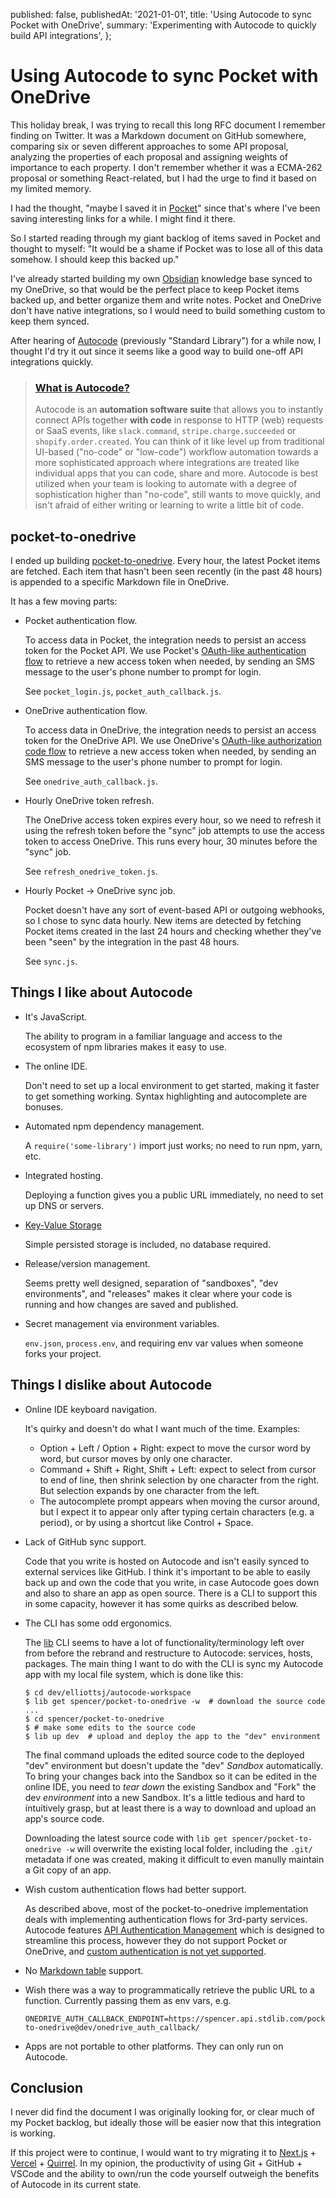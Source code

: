   published: false,
  publishedAt: '2021-01-01',
  title: 'Using Autocode to sync Pocket with OneDrive',
  summary: 'Experimenting with Autocode to quickly build API integrations',
};

# Using Autocode to sync Pocket with OneDrive

This holiday break, I was trying to recall this long RFC document I remember finding on Twitter. It was a Markdown document on GitHub somewhere, comparing six or seven different approaches to some API proposal, analyzing the properties of each proposal and assigning weights of importance to each property. I don't remember whether it was a ECMA-262 proposal or something React-related, but I had the urge to find it based on my limited memory.

I had the thought, "maybe I saved it in [Pocket](https://app.getpocket.com/)" since that's where I've been saving interesting links for a while. I might find it there.

So I started reading through my giant backlog of items saved in Pocket and thought to myself: "It would be a shame if Pocket was to lose all of this data somehow. I should keep this backed up."

I've already started building my own [Obsidian](https://obsidian.md/) knowledge base synced to my OneDrive, so that would be the perfect place to keep Pocket items backed up, and better organize them and write notes. Pocket and OneDrive don't have native integrations, so I would need to build something custom to keep them synced.

After hearing of [Autocode](https://autocode.com/) (previously "Standard Library") for a while now, I thought I'd try it out since it seems like a good way to build one-off API integrations quickly.

> ### [What is Autocode?](https://docs.autocode.com/introduction-to-autocode/what-is-autocode/)
>
> Autocode is an **automation software suite** that allows you to instantly connect APIs together **with code** in response to HTTP (web) requests or SaaS events, like `slack.command`, `stripe.charge.succeeded` or `shopify.order.created`. You can think of it like level up from traditional UI-based ("no-code" or "low-code") workflow automation towards a more sophisticated approach where integrations are treated like individual apps that you can code, share and more. Autocode is best utilized when your team is looking to automate with a degree of sophistication higher than "no-code", still wants to move quickly, and isn't afraid of either writing or learning to write a little bit of code.

## pocket-to-onedrive

I ended up building [pocket-to-onedrive](https://github.com/elliottsj/autocode-pocket-to-onedrive). Every hour, the latest Pocket items are fetched. Each item that hasn't been seen recently (in the past 48 hours) is appended to a specific Markdown file in OneDrive.

It has a few moving parts:

- Pocket authentication flow.

  To access data in Pocket, the integration needs to persist an access token for the Pocket API. We use Pocket's [OAuth-like authentication flow](https://getpocket.com/developer/docs/authentication) to retrieve a new access token when needed, by sending an SMS message to the user's phone number to prompt for login.

  See `pocket_login.js`, `pocket_auth_callback.js`.

- OneDrive authentication flow.

  To access data in OneDrive, the integration needs to persist an access token for the OneDrive API. We use OneDrive's [OAuth-like authorization code flow](https://docs.microsoft.com/en-us/onedrive/developer/rest-api/getting-started/graph-oauth?view=odsp-graph-online) to retrieve a new access token when needed, by sending an SMS message to the user's phone number to prompt for login.

  See `onedrive_auth_callback.js`.

- Hourly OneDrive token refresh.

  The OneDrive access token expires every hour, so we need to refresh it using the refresh token before the "sync" job attempts to use the access token to access OneDrive. This runs every hour, 30 minutes before the "sync" job.

  See `refresh_onedrive_token.js`.

- Hourly Pocket -> OneDrive sync job.

  Pocket doesn't have any sort of event-based API or outgoing webhooks, so I chose to sync data hourly. New items are detected by fetching Pocket items created in the last 24 hours and checking whether they've been "seen" by the integration in the past 48 hours.

  See `sync.js`.

## Things I like about Autocode

- It's JavaScript.

  The ability to program in a familiar language and access to the ecosystem of npm libraries makes it easy to use.

- The online IDE.

  Don't need to set up a local environment to get started, making it faster to get something working. Syntax highlighting and autocomplete are bonuses.

- Automated npm dependency management.

  A `require('some-library')` import just works; no need to run npm, yarn, etc.

- Integrated hosting.

  Deploying a function gives you a public URL immediately, no need to set up DNS or servers.

- [Key-Value Storage](https://docs.autocode.com/building-endpoints/keyvalue-storage/)

  Simple persisted storage is included, no database required.

- Release/version management.

  Seems pretty well designed, separation of "sandboxes", "dev environments", and "releases" makes it clear where your code is running and how changes are saved and published.

- Secret management via environment variables.

  `env.json`, `process.env`, and requiring env var values when someone forks your project.

## Things I dislike about Autocode

- Online IDE keyboard navigation.

  It's quirky and doesn't do what I want much of the time. Examples:

  - Option + Left / Option + Right: expect to move the cursor word by word, but cursor moves by only one character.
  - Command + Shift + Right, Shift + Left: expect to select from cursor to end of line, then shrink selection by one character from the right. But selection expands by one character from the left.
  - The autocomplete prompt appears when moving the cursor around, but I expect it to appear only after typing certain characters (e.g. a period), or by using a shortcut like Control + Space.

- Lack of GitHub sync support.

  Code that you write is hosted on Autocode and isn't easily synced to external services like GitHub. I think it's important to be able to easily back up and own the code that you write, in case Autocode goes down and also to share an app as open source. There is a CLI to support this in some capacity, however it has some quirks as described below.

- The CLI has some odd ergonomics.

  The [lib](https://github.com/stdlib/lib) CLI seems to have a lot of functionality/terminology left over from before the rebrand and restructure to Autocode: services, hosts, packages. The main thing I want to do with the CLI is sync my Autocode app with my local file system, which is done like this:

  ```shell
  $ cd dev/elliottsj/autocode-workspace
  $ lib get spencer/pocket-to-onedrive -w  # download the source code
  ...
  $ cd spencer/pocket-to-onedrive
  $ # make some edits to the source code
  $ lib up dev  # upload and deploy the app to the "dev" environment
  ```

  The final command uploads the edited source code to the deployed "dev" environment but doesn't update the "dev" _Sandbox_ automatically. To bring your changes back into the Sandbox so it can be edited in the online IDE, you need to _tear down_ the existing Sandbox and "Fork" the dev _environment_ into a new Sandbox. It's a little tedious and hard to intuitively grasp, but at least there is a way to download and upload an app's source code.

  Downloading the latest source code with `lib get spencer/pocket-to-onedrive -w` will overwrite the existing local folder, including the `.git/` metadata if one was created, making it difficult to even manully maintain a Git copy of an app.

- Wish custom authentication flows had better support.

  As described above, most of the pocket-to-onedrive implementation deals with implementing authentication flows for 3rd-party services. Autocode features [API Authentication Management](https://docs.autocode.com/introduction-to-autocode/components-of-autocode/api-authentication-management/) which is designed to streamline this process, however they do not support Pocket or OneDrive, and [custom authentication is not yet supported](https://docs.autocode.com/standard-library-of-apis/adding-your-own-apis/custom-authentication/).

- No [Markdown table](https://www.markdownguide.org/extended-syntax/#tables) support.

- Wish there was a way to programmatically retrieve the public URL to a function. Currently passing them as env vars, e.g.

  ```
  ONEDRIVE_AUTH_CALLBACK_ENDPOINT=https://spencer.api.stdlib.com/pocket-to-onedrive@dev/onedrive_auth_callback/
  ```

- Apps are not portable to other platforms. They can only run on Autocode.

## Conclusion

I never did find the document I was originally looking for, or clear much of my Pocket backlog, but ideally those will be easier now that this integration is working.

If this project were to continue, I would want to try migrating it to [Next.js](https://github.com/vercel/next.js) + [Vercel](https://vercel.com/) + [Quirrel](https://quirrel.dev/). In my opinion, the productivity of using Git + GitHub + VSCode and the ability to own/run the code yourself outweigh the benefits of Autocode in its current state.
